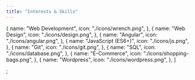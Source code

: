 ```yaml
---
title: "Interests & Skills"
---
```


  {
    name: "Web Development",
    icon: "./icons/wrench.png",
  },
  {
    name: "Web Design",
    icon: "./icons/design.png",
  },
  {
    name: "Angular",
    icon: "./icons/angular.png",
  },
  {
    name: "JavaScript (ES6+)",
    icon: "./icons/js.png",
  },
  {
    name: "Git",
    icon: "./icons/git.png",
  },
  {
    name: "SQL",
    icon: "./icons/database.png",
  },
  {
    name: "E-Commerce",
    icon: "./icons/shopping-bags.png",
  },
  {
    name: "Wordpress",
    icon: "./icons/wordpress.png",
  },
]

;
